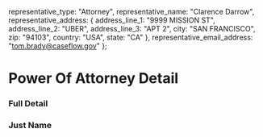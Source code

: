 

<Meta
  title="Queue/Components/PowerOfAttorneyDetail"
  component={PowerOfAttorneyDetailUnconnected}
/>

  representative_type: "Attorney",
  representative_name: "Clarence Darrow",
  representative_address: {
    address_line_1: "9999 MISSION ST",
    address_line_2: "UBER",
    address_line_3: "APT 2",
    city: "SAN FRANCISCO",
    zip: "94103",
    country: "USA",
    state: "CA"
  },
  representative_email_address: "tom.brady@caseflow.gov"
};

# Power Of Attorney Detail

### Full Detail

<Preview>
  <Story name="Normal">
    <PowerOfAttorneyDetailUnconnected
      powerOfAttorney={powerOfAttorney}
    />
  </Story>
</Preview>

### Just Name

<Preview>
  <Story name="Just Name">
    <PowerOfAttorneyNameUnconnected
      powerOfAttorney={powerOfAttorney}
    />
  </Story>
</Preview>
